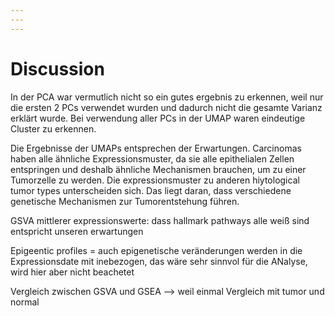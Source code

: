 ```yaml
---
---
---
```


# Discussion

In der PCA war vermutlich nicht so ein gutes ergebnis zu erkennen, weil nur die ersten 2 PCs verwendet wurden und dadurch nicht die gesamte Varianz erklärt wurde. Bei verwendung aller PCs in der UMAP waren eindeutige Cluster zu erkennen.

Die Ergebnisse der UMAPs entsprechen der Erwartungen. Carcinomas haben alle ähnliche Expressionsmuster, da sie alle epithelialen Zellen entspringen und deshalb ähnliche Mechanismen brauchen, um zu einer Tumorzelle zu werden. Die expressionsmuster zu anderen hiytological tumor types unterscheiden sich. Das liegt daran, dass verschiedene genetische Mechanismen zur Tumorentstehung führen.

GSVA mittlerer expressionswerte: dass hallmark pathways alle weiß sind entspricht unseren erwartungen

Epigeentic profiles = auch epigenetische veränderungen werden in die Expressionsdate mit inebezogen, das wäre sehr sinnvol für die ANalyse, wird hier aber nicht beachetet

Vergleich zwischen GSVA und GSEA --> weil einmal Vergleich mit tumor und normal
